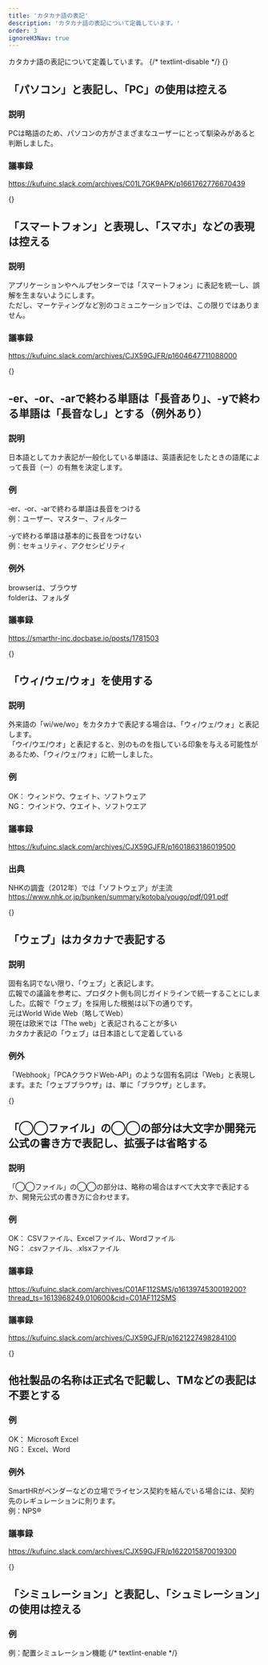 ```yaml
---
title: 'カタカナ語の表記'
description: 'カタカナ語の表記について定義しています。'
order: 3
ignoreH3Nav: true
---
```

カタカナ語の表記について定義しています。
{/* textlint-disable */}
{<a id="use-pasokon-and-avoid-pc" />}
## 「パソコン」と表記し、「PC」の使用は控える
### 説明
PCは略語のため、パソコンの方がさまざまなユーザーにとって馴染みがあると判断しました。

### 議事録
https://kufuinc.slack.com/archives/C01L7GK9APK/p1661762776670439

{<a id="use-smartphone-and-avoid-sumaho" />}
## 「スマートフォン」と表現し、「スマホ」などの表現は控える
### 説明
アプリケーションやヘルプセンターでは「スマートフォン」に表記を統一し、誤解を生まないようにします。  
ただし、マーケティングなど別のコミュニケーションでは、この限りではありません。

### 議事録
https://kufuinc.slack.com/archives/CJX59GJFR/p1604647711088000

{<a id="long-vowels-for-er-or-ar-endings-no-long-vowels-for-y-endings" />}
## ‐er、‐or、‐arで終わる単語は「長音あり」、-yで終わる単語は「長音なし」とする（例外あり）
### 説明
日本語としてカナ表記が一般化している単語は、英語表記をしたときの語尾によって長音（ー）の有無を決定します。

### 例
‐er、‐or、‐arで終わる単語は長音をつける  
例：ユーザー、マスター、フィルター

-yで終わる単語は基本的に長音をつけない  
例：セキュリティ、アクセシビリティ

### 例外
browserは、ブラウザ  
folderは、フォルダ

### 議事録
https://smarthr-inc.docbase.io/posts/1781503

{<a id="use-wi-we-wo-as-ui-ue-uo" />}
## 「ウィ/ウェ/ウォ」を使用する
### 説明
外来語の「wi/we/wo」をカタカナで表記する場合は、「ウィ/ウェ/ウォ」と表記します。  
「ウイ/ウエ/ウオ」と表記すると、別のものを指している印象を与える可能性があるため、「ウィ/ウェ/ウォ」に統一しました。

### 例
OK： ウィンドウ、ウェイト、ソフトウェア  
NG： ウインドウ、ウエイト、ソフトウエア

### 議事録
https://kufuinc.slack.com/archives/CJX59GJFR/p1601863186019500

### 出典
NHKの調査（2012年）では「ソフトウェア」が主流  
https://www.nhk.or.jp/bunken/summary/kotoba/yougo/pdf/091.pdf

{<a id="write-web-in-katakana" />}
## 「ウェブ」はカタカナで表記する
### 説明
固有名詞でない限り、「ウェブ」と表記します。  
広報での議論を参考に、プロダクト側も同じガイドラインで統一することにしました。広報で「ウェブ」を採用した根拠は以下の通りです。  
元はWorld Wide Web（略してWeb）  
現在は欧米では「The web」と表記されることが多い  
カタカナ表記の「ウェブ」は日本語として定着している

### 例外
「Webhook」「PCAクラウドWeb-API」のような固有名詞は「Web」と表現します。また「ウェブブラウザ」は、単に「ブラウザ」とします。

{<a id="file-names-use-uppercase-or-official-style-and-omit-extension" />}
## 「◯◯ファイル」の◯◯の部分は大文字か開発元公式の書き方で表記し、拡張子は省略する
### 説明
「◯◯ファイル」の◯◯の部分は、略称の場合はすべて大文字で表記するか、開発元公式の書き方に合わせます。

### 例
OK： CSVファイル、Excelファイル、Wordファイル  
NG： .csvファイル、.xlsxファイル

### 議事録
https://kufuinc.slack.com/archives/C01AF112SMS/p1613974530019200?thread_ts=1613968249.010600&cid=C01AF112SMS

### 議事録
https://kufuinc.slack.com/archives/CJX59GJFR/p1621227498284100

{<a id="official-product-names-without-tm" />}
## 他社製品の名称は正式名で記載し、TMなどの表記は不要とする
### 例
OK： Microsoft Excel  
NG： Excel、Word

### 例外
SmartHRがベンダーなどの立場でライセンス契約を結んでいる場合には、契約先のレギュレーションに則ります。  
例：NPS®

### 議事録
https://kufuinc.slack.com/archives/CJX59GJFR/p1622015870019300

{<a id="use-simulation-and-avoid-shumireshon" />}
## 「シミュレーション」と表記し、「シュミレーション」の使用は控える
### 例
例：配置シミュレーション機能
{/* textlint-enable */}